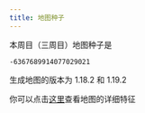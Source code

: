 ---
title: 地图种子
---

本周目（三周目）地图种子是

`-6367689914077029021`

生成地图的版本为 1.18.2 和 1.19.2

你可以点击[这里](https://www.chunkbase.com/apps/seed-map#-6367689914077029021)查看地图的详细特征
